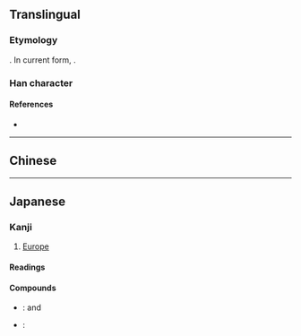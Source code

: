 {{character info/new}}
{{also|歐}}
==Translingual==
{{stroke order|strokes=8}}
{{ja-forms|欧|欧|[[歐]]}}

===Etymology===
{{Han simp|歐|f=區|t=区}}. In current form, {{Han compound|区|欠|ls=psc|c1=p|c2=s}}.

===Han character===
{{Han char|rn=76|rad=欠|as=04|sn=8|four=|canj=SKNO|ids=⿰区欠}}

====References====
* {{Han ref|kx=0566.181|dkj=16024|dj=0955.070|hdz=32135.040|uh=6B27|ud=27431}}

----

==Chinese==
{{zh-see|歐}}

----

==Japanese==
{{ja-kanji forms|欧|歐}}

===Kanji===
{{ja-kanji|grade=c|rs=欠04|style=s|kyu=歐}}

# [[Europe]]

====Readings====
{{ja-readings
|goon=う
|kanon=おう
|kun=は-く, うたう
}}

====Compounds====
* {{ja-r|欧米|おうべい}}: {{l|en|Europe}} and {{l|en|America}}
* {{ja-r|欧州|おうしゅう}}: {{l|en|Europe}}